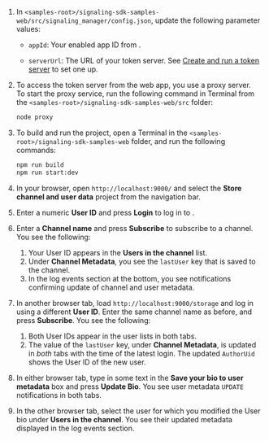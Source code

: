<PlatformWrapper platform="web">

1. In `<samples-root>/signaling-sdk-samples-web/src/signaling_manager/config.json`, update the following parameter values:

    * `appId`: Your <Vpd k="NAME" /> enabled app ID from <Link target="_blank" to="{{global.AGORA_CONSOLE_URL}}"><Vg k="CONSOLE" /></Link>.

    * `serverUrl`: The URL of your token server. See [Create and run a token server](../get-started/authentication-workflow#create-and-run-a-token-server) to set one up.


1. To access the token server from the web app, you use a proxy server. To start the proxy service, run the following command in Terminal from the `<samples-root>/signaling-sdk-samples-web/src` folder:

    ```bash
    node proxy
    ```

1. To build and run the project, open a Terminal in the `<samples-root>/signaling-sdk-samples-web` folder, and run the following commands:

    ``` bash
    npm run build
    npm run start:dev
    ```

1. In your browser, open `http://localhost:9000/` and select the **Store channel and user data** project from the navigation bar.

1. Enter a numeric **User ID** and press **Login** to log in to <Vg k="MESS" />.

1. Enter a **Channel name** and press **Subscribe** to subscribe to a channel. You see the following:

    1. Your User ID appears in the **Users in the channel** list.
    1. Under **Channel Metadata**, you see the `lastUser` key that is saved to the channel.
    1. In the log events section at the bottom, you see notifications confirming update of channel and user metadata.  

1. In another browser tab, load `http://localhost:9000/storage` and log in using a different **User ID**. Enter the same channel name as before, and press **Subscribe**. You see the following:

    1. Both User IDs appear in the user lists in both tabs.
    1. The value of the `lastUser` key, under **Channel Metadata**, is updated in *both* tabs with the time of the latest login. The updated `AuthorUid` shows the User ID of the new user.

1. In either browser tab, type in some text in the **Save your bio to user metadata** box and press **Update Bio**. You see user metadata `UPDATE` notifications in both tabs.

1. In the other browser tab, select the user for which you modified the User bio under **Users in the channel**. You see their updated metadata displayed in the log events section.

</PlatformWrapper>